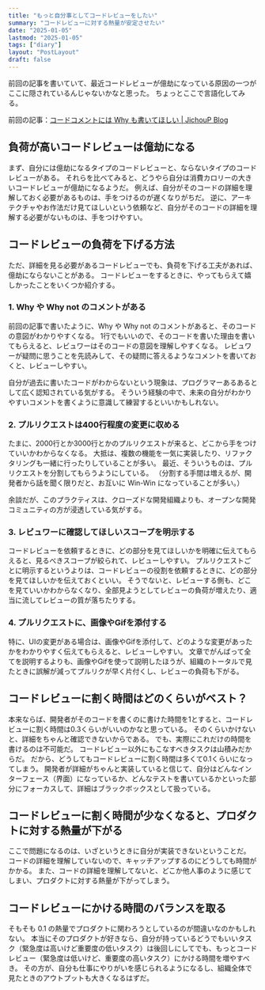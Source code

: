 ```yaml
---
title: "もっと自分事としてコードレビューをしたい"
summary: "コードレビューに対する熱量が安定させたい"
date: "2025-01-05"
lastmod: "2025-01-05"
tags: ["diary"]
layout: "PostLayout"
draft: false
---
```


前回の記事を書いていて、最近コードレビューが億劫になっている原因の一つがここに隠されているんじゃないかなと思った。
ちょっとここで言語化してみる。

前回の記事：[コードコメントには Why も書いてほしい | JichouP Blog](https://blog.jichoup.com/blog/20250104_why-and-why-not-in-code-comments)

## 負荷が高いコードレビューは億劫になる

まず、自分には億劫になるタイプのコードレビューと、ならないタイプのコードレビューがある。
それらを比べてみると、どうやら自分は消費カロリーの大きいコードレビューが億劫になるようだ。
例えば、自分がそのコードの詳細を理解しておく必要があるものは、手をつけるのが遅くなりがちだ。
逆に、アーキテクチャやお作法だけ見てほしいという依頼など、自分がそのコードの詳細を理解する必要がないものは、手をつけやすい。

## コードレビューの負荷を下げる方法

ただ、詳細を見る必要があるコードレビューでも、負荷を下げる工夫があれば、億劫にならないことがある。
コードレビューをするときに、やってもらえて嬉しかったことをいくつか紹介する。

### 1. Why や Why not のコメントがある

前回の記事で書いたように、Why や Why not のコメントがあると、そのコードの意図がわかりやすくなる。
1行でもいいので、そのコードを書いた理由を書いてもらえると、レビュワーはそのコードの意図を理解しやすくなる。
レビュワーが疑問に思うことを先読みして、その疑問に答えるようなコメントを書いておくと、レビューしやすい。

自分が過去に書いたコードがわからないという現象は、プログラマーあるあるとして広く認知されている気がする。
そういう経験の中で、未来の自分がわかりやすいコメントを書くように意識して練習するといいかもしれない。

### 2. プルリクエストは400行程度の変更に収める

たまに、2000行とか3000行とかのプルリクエストが来ると、どこから手をつけていいかわからなくなる。
大抵は、複数の機能を一気に実装したり、リファクタリングも一緒に行ったりしていることが多い。
最近、そういうものは、プルリクエストを分割してもらうようにしている。
（分割する手間は増えるが、開発者から話を聞く限りだと、お互いに Win-Win になっていることが多い。）

余談だが、このプラクティスは、クローズドな開発組織よりも、オープンな開発コミュニティの方が浸透している気がする。

### 3. レビュワーに確認してほしいスコープを明示する

コードレビューを依頼するときに、どの部分を見てほしいかを明確に伝えてもらえると、見るべきスコープが絞られて、レビューしやすい。
プルリクエストごとに明示するというよりは、コードレビューの役割を依頼するときに、どの部分を見てほしいかを伝えておくといい。
そうでないと、レビューする側も、どこを見ていいかわからなくなり、全部見ようとしてレビューの負荷が増えたり、適当に流してレビューの質が落ちたりする。

### 4. プルリクエストに、画像やGifを添付する

特に、UIの変更がある場合は、画像やGifを添付して、どのような変更があったかをわかりやすく伝えてもらえると、レビューしやすい。
文章でがんばって全てを説明するよりも、画像やGifを使って説明したほうが、組織のトータルで見たときに誤解が減ってプルリクが早く片付くし、レビューの負荷も下がる。

## コードレビューに割く時間はどのくらいがベスト？

本来ならば、開発者がそのコードを書くのに書けた時間を1とすると、コードレビューに割く時間は0.3くらいがいいのかなと思っている。
そのくらいかけないと、詳細をちゃんと確認できないからである。
でも、実際にこれだけの時間を書けるのは不可能だ。
コードレビュー以外にもこなすべきタスクは山積みだからだ。
だから、どうしてもコードレビューに割く時間は多くて0.1くらいになってしまう。
開発者が詳細がちゃんと実装していると信じて、自分はどんなインターフェース（界面）になっているか、どんなテストを書いているかといった部分にフォーカスして、詳細はブラックボックスとして扱っている。

## コードレビューに割く時間が少なくなると、プロダクトに対する熱量が下がる

ここで問題になるのは、いざというときに自分が実装できないということだ。
コードの詳細を理解していないので、キャッチアップするのにどうしても時間がかかる。
また、コードの詳細を理解してないと、どこか他人事のように感じてしまい、プロダクトに対する熱量が下がってしまう。

## コードレビューにかける時間のバランスを取る

そもそも 0.1 の熱量でプロダクトに関わろうとしているのが間違いなのかもしれない。
本当にそのプロダクトが好きなら、自分が持っているどうでもいいタスク（緊急度は高いけど重要度の低いタスク）は後回しにしてでも、もっとコードレビュー（緊急度は低いけど、重要度の高いタスク）にかける時間を増やすべき。
その方が、自分も仕事にやりがいを感じられるようになるし、組織全体で見たときのアウトプットも大きくなるはずだ。

